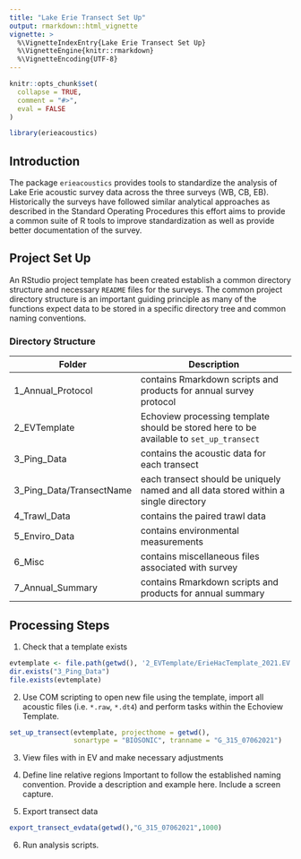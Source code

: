 ```yaml
---
title: "Lake Erie Transect Set Up"
output: rmarkdown::html_vignette
vignette: >
  %\VignetteIndexEntry{Lake Erie Transect Set Up}
  %\VignetteEngine{knitr::rmarkdown}
  %\VignetteEncoding{UTF-8}
---
```


```r
knitr::opts_chunk$set(
  collapse = TRUE,
  comment = "#>", 
  eval = FALSE
)
```

```r
library(erieacoustics)
```

## Introduction
The package `erieacoustics` provides tools to standardize the analysis of Lake Erie acoustic survey data across the three surveys (WB, CB, EB). Historically the surveys have followed similar analytical approaches as described in the Standard Operating Procedures this effort aims to provide a common suite of R tools to improve standardization as well as provide better documentation of the survey.


## Project Set Up
An RStudio project template has been created establish a common directory structure and necessary `README` files for the surveys. The common project directory structure is an important guiding principle as many of the functions expect data to be stored in a specific directory tree and common naming conventions. 

### Directory Structure
Folder | Description
---------- | --------------------------------------------------
1_Annual_Protocol | contains Rmarkdown scripts and products for annual survey protocol
2_EVTemplate | Echoview processing template should be stored here to be available to `set_up_transect` 
3_Ping_Data | contains the acoustic data for each transect
3_Ping_Data/TransectName | each transect should be uniquely named and all data stored within a single directory
4_Trawl_Data | contains the paired trawl data
5_Enviro_Data | contains environmental measurements
6_Misc | contains miscellaneous files associated with survey
7_Annual_Summary | contains Rmarkdown scripts and products for annual summary 

## Processing Steps

1. Check that a template exists
```r
evtemplate <- file.path(getwd(), '2_EVTemplate/ErieHacTemplate_2021.EV')
dir.exists("3_Ping_Data") 
file.exists(evtemplate)
```

2. Use COM scripting to open new file using the template, import all acoustic files (i.e. `*.raw`, `*.dt4`) and perform tasks within the Echoview Template.
```r
set_up_transect(evtemplate, projecthome = getwd(),
                sonartype = "BIOSONIC", tranname = "G_315_07062021")
```

3. View files with in EV and make necessary adjustments
<!-- insert some EV screen captures here -->

4. Define line relative regions
Important to follow the established naming convention. Provide a description and example here. Include a screen capture.

5. Export transect data
```r
export_transect_evdata(getwd(),"G_315_07062021",1000)
```

6. Run analysis scripts.


